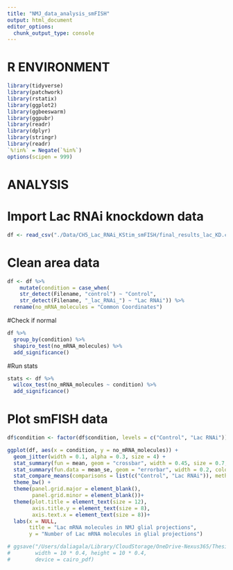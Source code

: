 ```yaml
---
title: "NMJ_data_analysis_smFISH"
output: html_document
editor_options: 
  chunk_output_type: console
---
```


# R ENVIRONMENT 

```r
library(tidyverse)
library(patchwork)
library(rstatix)
library(ggplot2)
library(ggbeeswarm)
library(ggpubr)
library(readr)
library(dplyr)
library(stringr)
library(readr)
`%!in%` = Negate(`%in%`)
options(scipen = 999)
```

# ANALYSIS

# Import Lac RNAi knockdown data
```r
df <- read_csv("./Data/CH5_Lac_RNAi_KStim_smFISH/final_results_lac_KD.csv")
```

# Clean area data
```r
df <- df %>%
    mutate(condition = case_when(
    str_detect(Filename, "control") ~ "Control",
    str_detect(Filename, "_lac_RNAi_") ~ "Lac RNAi")) %>%
  rename(no_mRNA_molecules = "Common Coordinates")
```

#Check if normal
```r
df %>%
  group_by(condition) %>%
  shapiro_test(no_mRNA_molecules) %>%
  add_significance()
```

#Run stats
```r
stats <- df %>%
  wilcox_test(no_mRNA_molecules ~ condition) %>%
  add_significance()
```

# Plot smFISH data
```r
df$condition <- factor(df$condition, levels = c("Control", "Lac RNAi"))

ggplot(df, aes(x = condition, y = no_mRNA_molecules)) +
  geom_jitter(width = 0.1, alpha = 0.3, size = 4) +
  stat_summary(fun = mean, geom = "crossbar", width = 0.45, size = 0.7, color = "#C53270") +
  stat_summary(fun.data = mean_se, geom = "errorbar", width = 0.2, color = "#C53270", size = 1) +
  stat_compare_means(comparisons = list(c("Control", "Lac RNAi")), method = "wilcox.test", label = "p.signif") +
  theme_bw() +
  theme(panel.grid.major = element_blank(),
        panel.grid.minor = element_blank())+
  theme(plot.title = element_text(size = 12),
        axis.title.y = element_text(size = 8),
        axis.text.x = element_text(size = 8))+
  labs(x = NULL,
       title = "Lac mRNA molecules in NMJ glial projections",
       y = "Number of Lac mRNA molecules in glial projections")

# ggsave("/Users/daliagala/Library/CloudStorage/OneDrive-Nexus365/Thesis/Scripts/Output/Plots/CH5_Lac_RNAi_control_Lac_molecules.pdf",
#        width = 10 * 0.4, height = 10 * 0.4,
#        device = cairo_pdf)
```



